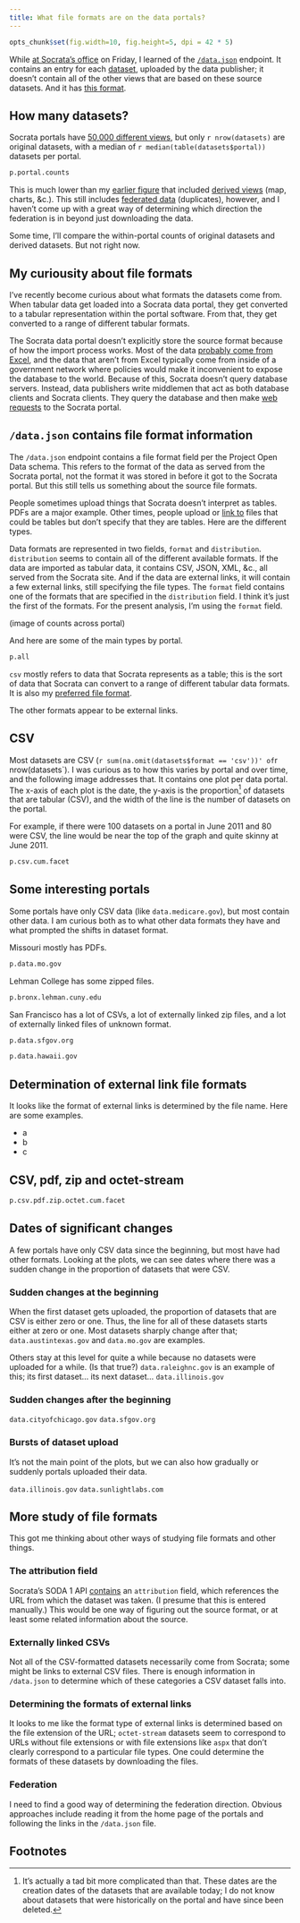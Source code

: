 ```yaml
---
title: What file formats are on the data portals?
---
```

```r
opts_chunk$set(fig.width=10, fig.height=5, dpi = 42 * 5)
```

While [at Socrata's office]() on Friday,
I learned of the [`/data.json`](https://data.oregon.gov/data.json) endpoint.
It contains an entry for each [dataset](),
uploaded by the data publisher; it doesn't contain all of the other
views that are based on these source datasets.
And it has [this format](http://project-open-data.github.io/schema/).

## How many datasets?
Socrata portals have [50,000 different views](), but only
`r nrow(datasets)` are original datasets, with a median of
`r median(table(datasets$portal))` datasets per portal.

```r
p.portal.counts
```

This is much lower than my [earlier figure]()
that included [derived views]() (map, charts, &c.).
This still includes [federated data]() (duplicates),
however, and I haven't come up with a great way of determining which direction
the federation is in beyond just downloading the data.

Some time, I'll compare the within-portal counts of original datasets
and derived datasets. But not right now.

## My curiousity about file formats
I've recently become curious about what formats the datasets come from. When
tabular data get loaded into a Socrata data portal, they get converted to a
tabular representation within the portal software. From that, they get converted
to a range of different tabular formats.

The Socrata data portal doesn't explicitly store the source format because of
how the import process works. Most of the data [probably come from Excel](scraperwiki),
and the data that aren't from Excel typically come from inside of a government
network where policies would make it inconvenient to expose the database to the
world. Because of this, Socrata doesn't query database servers. Instead, data
publishers write middlemen that act as both database clients and Socrata clients.
They query the database and then make [web requests](api)
to the Socrata portal.

## `/data.json` contains file format information
The `/data.json` endpoint contains a file format field per the Project Open Data
schema. This refers to the format of the data as served from the Socrata portal,
not the format it was stored in before it got to the Socrata portal. But this
still tells us something about the source file formats.

People sometimes upload things that Socrata doesn't interpret as tables. PDFs are
a major example. Other times, people upload or [link to]()
files that could be tables but don't specify that they are tables. Here are the
different types.

Data formats are represented in two fields, `format` and `distribution`. `distribution`
seems to contain all of the different available formats. If the data are imported as
tabular data, it contains CSV, JSON, XML, &c., all served from the Socrata site.
And if the data are external links, it will contain a few external links, still
specifying the file types. The `format` field contains one of the formats that are
specified in the `distribution` field. I think it's just the first of the formats.
For the present analysis, I'm using the `format` field.

(image of counts across portal)

And here are some of the main types by portal.

```r
p.all
```

`csv` mostly refers
to data that Socrata represents as a table; this is the sort of data that Socrata
can convert to a range of different tabular data formats.
It is also my [preferred file format](http://csvsoundsystem.com).

The other formats appear to be external links.

## CSV
Most datasets are CSV (`r sum(na.omit(datasets$format == 'csv'))' of `r nrow(datasets`).
I was curious as to how this varies by portal and over time, and the following image
addresses that. It contains one plot per data portal. The x-axis of each plot is the date,
the y-axis is the proportion[^proportion] of datasets that are tabular (CSV), and the
width of the line is the number of datasets on the portal.

For example, if there were 100 datasets on a portal in June 2011 and 80 were CSV, the
line would be near the top of the graph and quite skinny at June 2011.

```r
p.csv.cum.facet
```

## Some interesting portals
Some portals have only CSV data (like `data.medicare.gov`), but most contain
other data. I am curious both as to what other data formats they have and what
prompted the shifts in dataset format.

Missouri mostly has PDFs.

```r
p.data.mo.gov
```

Lehman College has some zipped files.

```r
p.bronx.lehman.cuny.edu
```

San Francisco has a lot of CSVs, a lot of externally linked zip files,
and a lot of externally linked files of unknown format.

```r
p.data.sfgov.org
```

```r
p.data.hawaii.gov
```

## Determination of external link file formats
It looks like the format of external links is determined by the file name.
Here are some examples.

* a
* b
* c

## CSV, pdf, zip and octet-stream

```r
p.csv.pdf.zip.octet.cum.facet
```

## Dates of significant changes
A few portals have only CSV data since the beginning, but most have had other formats.
Looking at the plots, we can see dates where there was a sudden change in the proportion
of datasets that were CSV.

### Sudden changes at the beginning
When the first dataset gets uploaded, the proportion of datasets that are CSV is either
zero or one. Thus, the line for all of these datasets starts either at zero or one.
Most datasets sharply change after that; `data.austintexas.gov` and `data.mo.gov` are
examples.

Others stay at this level for quite a while because no datasets were uploaded for a
while. (Is that true?) `data.raleighnc.gov` is an example of this; its first dataset...
its next dataset...   `data.illinois.gov`

### Sudden changes after the beginning
`data.cityofchicago.gov`
`data.sfgov.org`


### Bursts of dataset upload
It's not the main point of the plots, but we can also how gradually or suddenly portals
uploaded their data.

`data.illinois.gov`
`data.sunlightlabs.com`

## More study of file formats
This got me thinking about other ways of studying file formats and other things.

### The attribution field
Socrata's SODA 1 API [contains]() an `attribution` field, which references the URL from
which the dataset was taken. (I presume that this is entered manually.) This would be one
way of figuring out the source format, or at least some related information about the source.

### Externally linked CSVs
Not all of the CSV-formatted datasets necessarily come from Socrata; some might be links
to external CSV files. There is enough information in `/data.json` to determine which of
these categories a CSV dataset falls into.

### Determining the formats of external links
It looks to me like the format type of external links is determined based on the file
extension of the URL; `octet-stream` datasets seem to correspond to URLs without file
extensions or with file extensions like `aspx` that don't clearly correspond to a
particular file types. One could determine the formats of these datasets by
downloading the files.

### Federation
I need to find a good way of determining the federation direction. Obvious approaches
include reading it from the home page of the portals and following the links in the
`/data.json` file.

## Footnotes

[^proportion]: It's actually a tad bit more complicated than that. These dates are the
    creation dates of the datasets that are available today; I do not know about datasets
    that were historically on the portal and have since been deleted.
